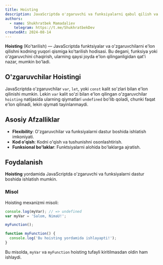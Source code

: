 ```yaml
---
title: Hoisting
description: JavaScriptda o'zgaruvchi va funksiyalarni qabul qilish va yuklash mexanizmi.
authors:
  - name: Shukhratbek Mamadaliev
    telegram: https://t.me/ShukhratbekDev
createdAt: 2024-08-14
---
```


**Hoisting** (Ko'tarilish) — JavaScriptda funktsiyalar va o'zgaruvchilarni e'lon qilishni kodning yuqori qismiga ko'tarilish hodisasi. Bu degani, funksiya yoki o'zgaruvchini chaqirish, ularning qaysi joyda e'lon qilinganligidan qat'i nazar, mumkin bo'ladi.

## O'zgaruvchilar Hoistingi

JavaScriptda o'zgaruvchilar `var`, `let`, yoki `const` kalit so'zlari bilan e'lon qilinishi mumkin. Lekin `var` kalit so'zi bilan e'lon qilingan o'zgaruvchilar `hoisting` natijasida ularning qiymatlari `undefined` bo'lib qoladi, chunki faqat e'lon qilinadi, lekin qiymati tayinlanmaydi.

## Asosiy Afzalliklar

- **Flexibility**: O'zgaruvchilar va funksiyalarni dastur boshida ishlatish imkoniyati.
- **Kod o'qish**: Kodni o'qish va tushunishni osonlashtirish.
- **Funksional bo'laklar**: Funktsiyalarni alohida bo'laklarga ajratish.

## Foydalanish

<Callout>**Hoisting** yordamida JavaScriptda o'zgaruvchi va funksiyalarni dastur boshida ishlatish mumkin.</Callout>

### Misol

Hoisting mexanizmi misoli:

```js
console.log(myVar); // => undefined
var myVar = 'Salom, NimaU!';

myFunction();

function myFunction() {
  console.log('Bu hoisting yordamida ishlayapti!');
}
```

Bu misolda, `myVar` va `myFunction` hoisting tufayli kiritilmasdan oldin ham ishlaydi.
